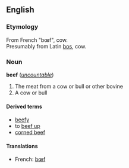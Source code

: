 ==English==
===Etymology===
From French "bœf", cow.<br>
Presumably from Latin [[bos]], cow.

===Noun===
'''beef''' (''[[uncountable]]'')<!-- ; plural: beeves -->

# The meat from a cow or bull or other bovine
# A cow or bull

====Derived terms====
*[[beefy]]
*to [[beef up]]
*[[corned beef]]

====Translations====
*French: [[bœf]]